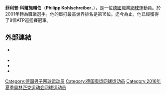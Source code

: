 {{Infobox 网球
|姓名=Philipp Kohlschreiber
|照片=PhilippKohlschreiber GerryWeberOpen2008.jpg
|国籍={{flagicon|GER}}[[德國|德國]]
|生年=1983年
|生日=10月16日
|出生地=[[西德|西德]][[奧格斯堡|奧格斯堡]]
|居住地=Altstätten
|身高=177
|体重=70
|持拍手=右
|反拍=單手
|转职业年=2001年
|球拍=
|球衣=
|球鞋=
|单打最高排名=16（2012年7月30日）
|双打最高排名=51（2008年11月10日）
|现单打排名=
|现双打排名=
|单打冠军头衔=
|双打冠军头衔=
|职业战绩=
|奖金=2,043,492[[美元|美元]]
|澳网最好成绩=第四輪（2005、2008、2012）
|法网最好成绩=第四輪（2009、2013）
|温网最好成绩=八強（2012）
|美网最好成绩=第四輪（2012、2013、2014、2017、2018）
|大满贯个数=
|奥运会最好成绩=
}}
'''菲利普·科爾施賴伯'''（'''Philipp Kohlschreiber'''，{{bd|1983年|10月16日}}），是一位[[德國|德國]]職業[[網球|網球]]運動員。於2001年轉為職業選手。他的單打最高世界排名是第16位。迄今為止，他已經獲得了8個ATP巡迴賽冠軍。

==外部連結==
* {{Official|http://www.philippkohlschreiber.de}} {{de}} {{en}}
* {{ATP|K435}}
* {{ITF Profile|id=100000009}}
* {{DavisCupplayerlink|100000009}}

{{DEFAULTSORT:Kohlschreiber, Philipp}}
[[Category:德国男子网球运动员|Category:德国男子网球运动员]]
[[Category:德国奥运网球运动员|Category:德国奥运网球运动员]]
[[Category:2016年夏季奥林匹克运动会网球运动员|Category:2016年夏季奥林匹克运动会网球运动员]]